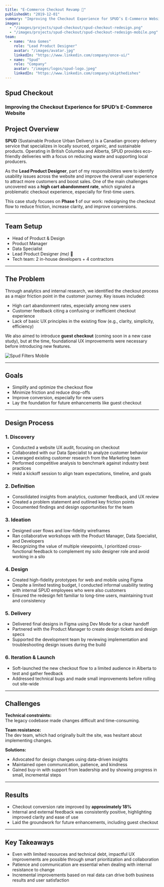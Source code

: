 ```yaml
---
title: "E-Commerce Checkout Revamp 🔎"
publishedAt: "2019-12-01"
summary: "Improving the Checkout Experience for SPUD’s E-Commerce Website"
images:
  - "/images/projects/spud-checkout/spud-checkout-redesign.png"
  - "/images/projects/spud-checkout/spud-checkout-redesign-mobile.png"
team:
  - name: "Ana Gomes"
    role: "Lead Product Designer"
    avatar: "/images/avatar.jpg"
    linkedIn: "https://www.linkedin.com/company/once-ui/"
  - name: "Spud"
    role: "Company"
    avatar: "/images/logos/spud-logo.jpeg"
    linkedIn: "https://www.linkedin.com/company/skipthedishes"
---
```


## **Spud Checkout**  
### **Improving the Checkout Experience for SPUD’s E-Commerce Website**  

## Project Overview

**SPUD** (Sustainable Produce Urban Delivery) is a Canadian grocery delivery service that specializes in locally sourced, organic, and sustainable products. Operating in British Columbia and Alberta, SPUD provides eco-friendly deliveries with a focus on reducing waste and supporting local producers.

As the **Lead Product Designer**, part of my responsibilities were to identify usability issues across the website and improve the overall user experience to attract more customers and boost sales. One of the main challenges uncovered was a **high cart abandonment rate**, which signaled a problematic checkout experience, especially for first-time users.

This case study focuses on **Phase 1** of our work: redesigning the checkout flow to reduce friction, increase clarity, and improve conversions.

---

## Team Setup

- Head of Product & Design  
- Product Manager  
- Data Specialist  
- Lead Product Designer *(me)*  👋
- Tech team: 2 in-house developers + 4 contractors  

---

## The Problem

Through analytics and internal research, we identified the checkout process as a major friction point in the customer journey. Key issues included:

- High cart abandonment rates, especially among new users  
- Customer feedback citing a confusing or inefficient checkout experience  
- Lack of basic UX principles in the existing flow (e.g., clarity, simplicity, efficiency)  

We also aimed to introduce **guest checkout** (coming soon in a new case study), but at the time, foundational UX improvements were necessary before introducing new features.

![Spud Filters Mobile](/images/projects/spud-checkout/spud-checkout-old.png)

---

## Goals

- Simplify and optimize the checkout flow  
- Minimize friction and reduce drop-offs  
- Improve conversion, especially for new users  
- Lay the foundation for future enhancements like guest checkout  

---

## Design Process

### 1. Discovery

- Conducted a website UX audit, focusing on checkout  
- Collaborated with our Data Specialist to analyze customer behavior  
- Leveraged existing customer research from the Marketing team  
- Performed competitive analysis to benchmark against industry best practices  
- Held a kickoff session to align team expectations, timeline, and goals  

### 2. Definition

- Consolidated insights from analytics, customer feedback, and UX review  
- Created a problem statement and outlined key friction points  
- Documented findings and design opportunities for the team  

### 3. Ideation

- Designed user flows and low-fidelity wireframes  
- Ran collaborative workshops with the Product Manager, Data Specialist, and Developers  
- Recognizing the value of multiple viewpoints, I prioritized cross-functional feedback to complement my solo designer role and avoid working in a silo  

### 4. Design

- Created high-fidelity prototypes for web and mobile using Figma  
- Despite a limited testing budget, I conducted informal usability testing with internal SPUD employees who were also customers  
- Ensured the redesign felt familiar to long-time users, maintaining trust and consistency  

### 5. Delivery

- Delivered final designs in Figma using Dev Mode for a clear handoff  
- Partnered with the Product Manager to create design tickets and design specs  
- Supported the development team by reviewing implementation and troubleshooting design issues during the build  

### 6. Iteration & Launch

- Soft-launched the new checkout flow to a limited audience in Alberta to test and gather feedback  
- Addressed technical bugs and made small improvements before rolling out site-wide  

---

## Challenges

**Technical constraints:**  
The legacy codebase made changes difficult and time-consuming.

**Team resistance:**  
The dev team, which had originally built the site, was hesitant about implementing changes.

**Solutions:**  
- Advocated for design changes using data-driven insights  
- Maintained open communication, patience, and kindness  
- Gained buy-in with support from leadership and by showing progress in small, incremental steps  

---

## Results

- Checkout conversion rate improved by **approximately 18%**  
- Internal and external feedback was consistently positive, highlighting improved clarity and ease of use  
- Laid the groundwork for future enhancements, including guest checkout  

---

## Key Takeaways

- Even with limited resources and technical debt, impactful UX improvements are possible through smart prioritization and collaboration  
- Patience and communication are essential when dealing with internal resistance to change  
- Incremental improvements based on real data can drive both business results and user satisfaction  
